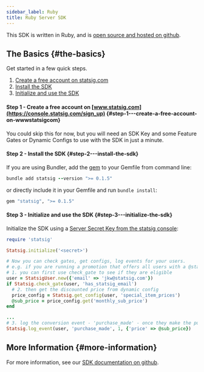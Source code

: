 ```yaml
---
sidebar_label: Ruby
title: Ruby Server SDK
---
```


This SDK is written in Ruby, and is [open source and hosted on github](https://github.com/statsig-io/ruby-sdk).

## The Basics {#the-basics}

Get started in a few quick steps.

1. [Create a free account on statsig.com](#step1)
2. [Install the SDK](#step2)
3. [Initialize and use the SDK](#step3)

<a name="step1"></a>

#### Step 1 - Create a free account on [www.statsig.com](https://console.statsig.com/sign_up) {#step-1---create-a-free-account-on-wwwstatsigcom}

You could skip this for now, but you will need an SDK Key and some Feature Gates or Dynamic Configs to use with the SDK in just a minute.

<a name="step2"></a>

#### Step 2 - Install the SDK {#step-2---install-the-sdk}

If you are using Bundler, add the [gem](https://rubygems.org/gems/statsig) to your Gemfile from command line:
```Ruby
bundle add statsig --version ">= 0.1.5"
```
or directly include it in your Gemfile and run `bundle install`:
```Ruby
gem "statsig", ">= 0.1.5"
```

<a name="step3"></a>
#### Step 3 - Initialize and use the SDK {#step-3---initialize-the-sdk}

Initialize the SDK using a [Server Secret Key from the statsig console](https://console.statsig.com/api_keys):

```Ruby
require 'statsig'

Statsig.initialize('<secret>')

# Now you can check gates, get configs, log events for your users.
# e.g. if you are running a promotion that offers all users with a @statsig.com email a discounted price on your monthly subscription service,
# 1. you can first use check_gate to see if they are eligible
user = StatsigUser.new({'email' => 'jkw@statsig.com'})
if Statsig.check_gate(user, 'has_statsig_email')
  # 2. then get the discounted price from dynamic config
  price_config = Statsig.get_config(user, 'special_item_prices')
  @sub_price = price_config.get('monthly_sub_price')
end

...
# 3. log the conversion event - 'purchase_made' - once they make the purchase
Statsig.log_event(user, 'purchase_made', 1, {'price' => @sub_price})
```


## More Information {#more-information}

For more information, see our [SDK documentation on github](https://github.com/statsig-io/ruby-sdk).
